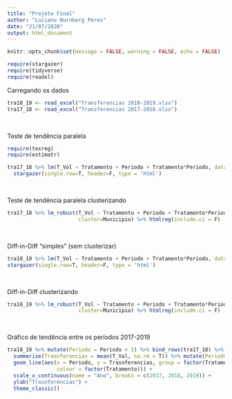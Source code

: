 ```yaml
---
title: "Projeto Final"
author: "Luciano Nurnberg Peres"
date: "21/07/2020"
output: html_document
---
```


```r
knitr::opts_chunk$set(message = FALSE, warning = FALSE, echo = FALSE)
```

```r
require(stargazer)
require(tidyverse)
require(readxl)
```

Carregando os dados
```r
tra18_19 <- read_excel("Transferencias 2018-2019.xlsx")
tra17_18 <- read_excel("Transferencias 2017-2018.xlsx")
```

<BR>

Teste de tendência paralela
```r
require(texreg)
require(estimatr)

tra17_18 %>% lm(T_Vol ~ Tratamento + Periodo + Tratamento*Periodo, data=.) %>% 
  stargazer(single.row=T, header=F, type = 'html')
```

<BR>

Teste de tendência paralela clusterizando
```r
tra17_18 %>% lm_robust(T_Vol ~ Tratamento + Periodo + Tratamento*Periodo, data=.,
                       cluster=Municipio) %>% htmlreg(include.ci = F)
```

<BR>

Diff-in-Diff "simples" (sem clusterizar)
```r
tra18_19 %>% lm(T_Vol ~ Tratamento + Periodo + Tratamento*Periodo, data=.) %>%
stargazer(single.row=T, header=F, type = 'html')
```

<BR>

Diff-in-Diff clusterizando
```r
tra18_19 %>% lm_robust(T_Vol ~ Tratamento + Periodo + Tratamento*Periodo, data=.,
                       cluster=Municipio) %>% htmlreg(include.ci = F)
```

<BR>

Gráfico de tendência entre os períodos 2017-2019
```r
tra18_19 %>% mutate(Periodo = Periodo + 1) %>% bind_rows(tra17_18) %>% group_by(Periodo, Tratamento) %>%
  summarize(Trasnferencias = mean(T_Vol, na.rm = T)) %>% mutate(Periodo = Periodo + 2017) %>% ggplot() +
  geom_line(aes(x = Periodo, y = Trasnferencias, group = factor(Tratamento),
                colour = factor(Tratamento))) +
  scale_x_continuous(name = "Ano", breaks = c(2017, 2018, 2019)) +
  ylab("Trasnferências") +
  theme_classic()
```

<BR>